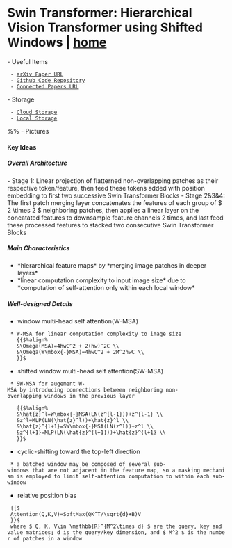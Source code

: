 = Swin Transformer: Hierarchical Vision Transformer using Shifted Windows | [[/index|home]] =

- Useful Items
  - [[https://arxiv.org/abs/2103.14030|arXiv Paper URL]]
  - [[https://github.com/microsoft/Swin-Transformer|Github Code Repository]]
  - [[https://www.connectedpapers.com/main/c8b25fab5608c3e033d34b4483ec47e68ba109b7/Swin-Transformer%3A-Hierarchical-Vision-Transformer-using-Shifted-Windows/graph|Connected Papers URL]]
 
- Storage
  - [[http://cdn.emm.ink/papers/CV/transformer/Liu%20et%20al.%20-%202021%20-%20Swin%20Transformer%20Hierarchical%20Vision%20Transformer%20.pdf|Cloud Storage]]
  - [[file:/Volumes/Mac OS X Data/Zotero/storage/9UI8KNFB/Liu et al. - 2021 - Swin Transformer Hierarchical Vision Transformer .pdf|Local Storage]]

%% - Pictures
 
==== Key Ideas ====
 
===== Overall Architecture =====
{{http:cdn.emm.ink/pics/Swin3.png|The architecture of Swin Transformer|style="height:280px;width:680px;"}}
{{http:cdn.emm.ink/pics/Swin5.png|Detailed architecture specifications|style="height:280px;width:680px;"}}
- Stage 1: Linear projection of flatterned non-overlapping patches as their respective token/feature, then feed these tokens added with position embedding to first two successive Swin Transformer Blocks
- Stage 2&3&4: The first patch merging layer concatenates the features of each group of $ 2 \times 2 $ neighboring patches, then applies a linear layer on the concatated features to downsample feature channels 2 times, and last feed these processed features to stacked two consecutive Swin Transformer Blocks
 
===== Main Characteristics =====
{{http:cdn.emm.ink/pics/Swin10.png|Swin Transformer characteristics vs ViT|style="height:200px;width:400px;margin-left:500px;"}}
* *hierarchical feature maps* by *merging image patches in deeper layers*
* *linear computation complexity to input image size* due to *computation of self-attention only within each local window*
   
===== Well-designed Details =====
* window multi-head self attention(W-MSA)
  * W-MSA for linear computation complexity to image size
    {{$%align%
    &\Omega(MSA)=4hwC^2 + 2(hw)^2C \\
    &\Omega(W\mbox{-}MSA)=4hwC^2 + 2M^2hwC \\
    }}$
 
* shifted window multi-head self attention(SW-MSA)
  * SW-MSA for augement W-MSA by introducing connections between neighboring non-overlapping windows in the previous layer
{{http:cdn.emm.ink/pics/Swin9.png|Shifted windows approach|style="height:200px;margin-left:450px;"}}  
    {{$%align%
    &\hat{z}^l=W\mbox{-}MSA(LN(z^{l-1}))+z^{l-1} \\
    &z^l=MLP(LN(\hat{z}^l))+\hat{z}^l \\
    &\hat{z}^{l+1}=SW\mbox{-}MSA(LN(z^l))+z^l \\
    &z^{l+1}=MLP(LN(\hat{z}^{l+1}))+\hat{z}^{l+1} \\
    }}$
 
* cyclic-shifting toward the top-left direction
  * a batched window may be composed of several sub-windows that are not adjacent in the feature map, so a masking mechanism is employed to limit self-attention computation to within each sub-window
{{http:cdn.emm.ink/pics/Swin8.png|Cycylic shift for efficient batch computation|style="height:200px;margin-left:350px;"}}
 
* relative position bias
  {{$
  Attention(Q,K,V)=SoftMax(QK^T/\sqrt{d}+B)V
  }}$
  where $ Q, K, V\in \mathbb{R}^{M^2\times d} $ are the query, key and value matrices; d is the query/key dimension, and $ M^2 $ is the number of patches in a window
